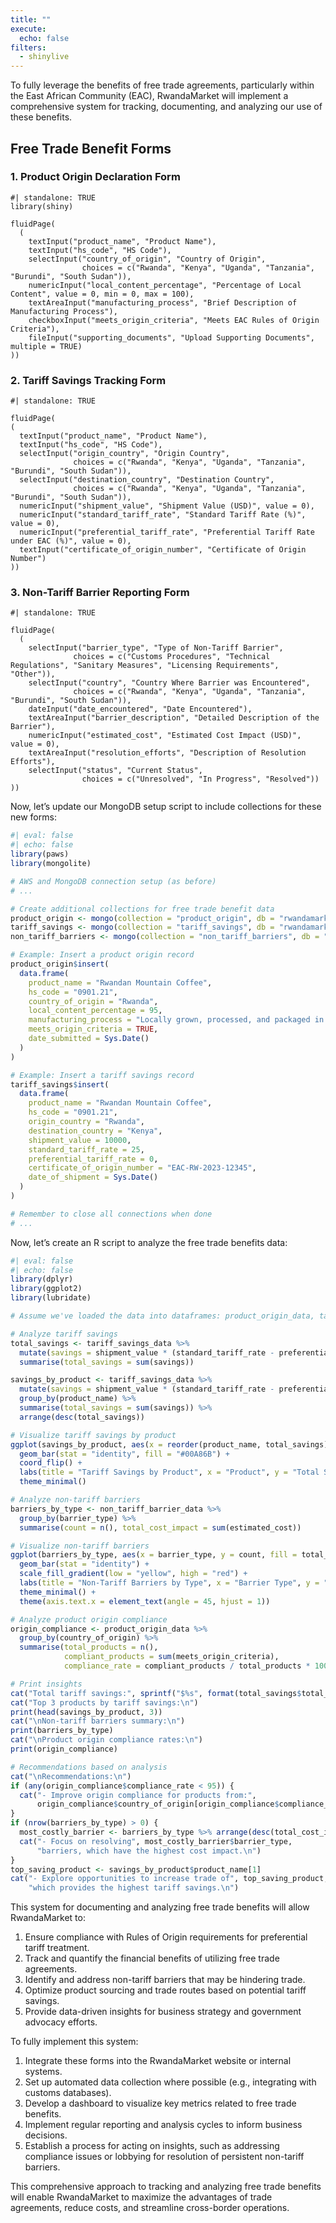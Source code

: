 ```yaml
---
title: ""
execute: 
  echo: false
filters: 
  - shinylive
---
```


To fully leverage the benefits of free trade agreements, particularly within the East African Community (EAC), RwandaMarket will implement a comprehensive system for tracking, documenting, and analyzing our use of these benefits.

## Free Trade Benefit Forms

### 1. Product Origin Declaration Form

```shinylive-r
#| standalone: TRUE
library(shiny)

fluidPage(
  (
    textInput("product_name", "Product Name"),
    textInput("hs_code", "HS Code"),
    selectInput("country_of_origin", "Country of Origin", 
                choices = c("Rwanda", "Kenya", "Uganda", "Tanzania", "Burundi", "South Sudan")),
    numericInput("local_content_percentage", "Percentage of Local Content", value = 0, min = 0, max = 100),
    textAreaInput("manufacturing_process", "Brief Description of Manufacturing Process"),
    checkboxInput("meets_origin_criteria", "Meets EAC Rules of Origin Criteria"),
    fileInput("supporting_documents", "Upload Supporting Documents", multiple = TRUE)
))
```

### 2. Tariff Savings Tracking Form

```shinylive-r
#| standalone: TRUE

fluidPage(
(
  textInput("product_name", "Product Name"),
  textInput("hs_code", "HS Code"),
  selectInput("origin_country", "Origin Country", 
              choices = c("Rwanda", "Kenya", "Uganda", "Tanzania", "Burundi", "South Sudan")),
  selectInput("destination_country", "Destination Country", 
              choices = c("Rwanda", "Kenya", "Uganda", "Tanzania", "Burundi", "South Sudan")),
  numericInput("shipment_value", "Shipment Value (USD)", value = 0),
  numericInput("standard_tariff_rate", "Standard Tariff Rate (%)", value = 0),
  numericInput("preferential_tariff_rate", "Preferential Tariff Rate under EAC (%)", value = 0),
  textInput("certificate_of_origin_number", "Certificate of Origin Number")
))
```

### 3. Non-Tariff Barrier Reporting Form

```shinylive-r
#| standalone: TRUE

fluidPage(
  (
    selectInput("barrier_type", "Type of Non-Tariff Barrier", 
              choices = c("Customs Procedures", "Technical Regulations", "Sanitary Measures", "Licensing Requirements", "Other")),
    selectInput("country", "Country Where Barrier was Encountered", 
              choices = c("Rwanda", "Kenya", "Uganda", "Tanzania", "Burundi", "South Sudan")),
    dateInput("date_encountered", "Date Encountered"),
    textAreaInput("barrier_description", "Detailed Description of the Barrier"),
    numericInput("estimated_cost", "Estimated Cost Impact (USD)", value = 0),
    textAreaInput("resolution_efforts", "Description of Resolution Efforts"),
    selectInput("status", "Current Status", 
                choices = c("Unresolved", "In Progress", "Resolved"))
))

```

Now, let's update our MongoDB setup script to include collections for these new forms:

```r
#| eval: false
#| echo: false
library(paws)
library(mongolite)

# AWS and MongoDB connection setup (as before)
# ...

# Create additional collections for free trade benefit data
product_origin <- mongo(collection = "product_origin", db = "rwandamarket", url = connection_string)
tariff_savings <- mongo(collection = "tariff_savings", db = "rwandamarket", url = connection_string)
non_tariff_barriers <- mongo(collection = "non_tariff_barriers", db = "rwandamarket", url = connection_string)

# Example: Insert a product origin record
product_origin$insert(
  data.frame(
    product_name = "Rwandan Mountain Coffee",
    hs_code = "0901.21",
    country_of_origin = "Rwanda",
    local_content_percentage = 95,
    manufacturing_process = "Locally grown, processed, and packaged in Rwanda",
    meets_origin_criteria = TRUE,
    date_submitted = Sys.Date()
  )
)

# Example: Insert a tariff savings record
tariff_savings$insert(
  data.frame(
    product_name = "Rwandan Mountain Coffee",
    hs_code = "0901.21",
    origin_country = "Rwanda",
    destination_country = "Kenya",
    shipment_value = 10000,
    standard_tariff_rate = 25,
    preferential_tariff_rate = 0,
    certificate_of_origin_number = "EAC-RW-2023-12345",
    date_of_shipment = Sys.Date()
  )
)

# Remember to close all connections when done
# ...
```

Now, let's create an R script to analyze the free trade benefits data:

```r
#| eval: false
#| echo: false
library(dplyr)
library(ggplot2)
library(lubridate)

# Assume we've loaded the data into dataframes: product_origin_data, tariff_savings_data, non_tariff_barrier_data

# Analyze tariff savings
total_savings <- tariff_savings_data %>%
  mutate(savings = shipment_value * (standard_tariff_rate - preferential_tariff_rate) / 100) %>%
  summarise(total_savings = sum(savings))

savings_by_product <- tariff_savings_data %>%
  mutate(savings = shipment_value * (standard_tariff_rate - preferential_tariff_rate) / 100) %>%
  group_by(product_name) %>%
  summarise(total_savings = sum(savings)) %>%
  arrange(desc(total_savings))

# Visualize tariff savings by product
ggplot(savings_by_product, aes(x = reorder(product_name, total_savings), y = total_savings)) +
  geom_bar(stat = "identity", fill = "#00A86B") +
  coord_flip() +
  labs(title = "Tariff Savings by Product", x = "Product", y = "Total Savings (USD)") +
  theme_minimal()

# Analyze non-tariff barriers
barriers_by_type <- non_tariff_barrier_data %>%
  group_by(barrier_type) %>%
  summarise(count = n(), total_cost_impact = sum(estimated_cost))

# Visualize non-tariff barriers
ggplot(barriers_by_type, aes(x = barrier_type, y = count, fill = total_cost_impact)) +
  geom_bar(stat = "identity") +
  scale_fill_gradient(low = "yellow", high = "red") +
  labs(title = "Non-Tariff Barriers by Type", x = "Barrier Type", y = "Count", fill = "Total Cost Impact (USD)") +
  theme_minimal() +
  theme(axis.text.x = element_text(angle = 45, hjust = 1))

# Analyze product origin compliance
origin_compliance <- product_origin_data %>%
  group_by(country_of_origin) %>%
  summarise(total_products = n(),
            compliant_products = sum(meets_origin_criteria),
            compliance_rate = compliant_products / total_products * 100)

# Print insights
cat("Total tariff savings:", sprintf("$%s", format(total_savings$total_savings, big.mark = ",")), "\n")
cat("Top 3 products by tariff savings:\n")
print(head(savings_by_product, 3))
cat("\nNon-tariff barriers summary:\n")
print(barriers_by_type)
cat("\nProduct origin compliance rates:\n")
print(origin_compliance)

# Recommendations based on analysis
cat("\nRecommendations:\n")
if (any(origin_compliance$compliance_rate < 95)) {
  cat("- Improve origin compliance for products from:", 
      origin_compliance$country_of_origin[origin_compliance$compliance_rate < 95], "\n")
}
if (nrow(barriers_by_type) > 0) {
  most_costly_barrier <- barriers_by_type %>% arrange(desc(total_cost_impact)) %>% slice(1)
  cat("- Focus on resolving", most_costly_barrier$barrier_type, 
      "barriers, which have the highest cost impact.\n")
}
top_saving_product <- savings_by_product$product_name[1]
cat("- Explore opportunities to increase trade of", top_saving_product, 
    "which provides the highest tariff savings.\n")
```

This system for documenting and analyzing free trade benefits will allow RwandaMarket to:

1.  Ensure compliance with Rules of Origin requirements for preferential tariff treatment.
2.  Track and quantify the financial benefits of utilizing free trade agreements.
3.  Identify and address non-tariff barriers that may be hindering trade.
4.  Optimize product sourcing and trade routes based on potential tariff savings.
5.  Provide data-driven insights for business strategy and government advocacy efforts.

To fully implement this system:

1.  Integrate these forms into the RwandaMarket website or internal systems.
2.  Set up automated data collection where possible (e.g., integrating with customs databases).
3.  Develop a dashboard to visualize key metrics related to free trade benefits.
4.  Implement regular reporting and analysis cycles to inform business decisions.
5.  Establish a process for acting on insights, such as addressing compliance issues or lobbying for resolution of persistent non-tariff barriers.

This comprehensive approach to tracking and analyzing free trade benefits will enable RwandaMarket to maximize the advantages of trade agreements, reduce costs, and streamline cross-border operations.
